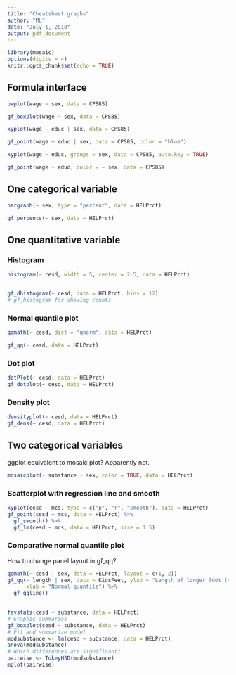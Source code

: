 ---
title: "Cheatsheet graphs"
author: "ML"
date: "July 1, 2018"
output: pdf_document
---

```{r setup, include=FALSE}
library(mosaic)
options(digits = 4)
knitr::opts_chunk$set(echo = TRUE)
```

## Formula interface
```{r}
bwplot(wage ~ sex, data = CPS85)

gf_boxplot(wage ~ sex, data = CPS85) 

```


```{r}
xyplot(wage ~ educ | sex, data = CPS85)

gf_point(wage ~ educ | sex, data = CPS85, color = "blue")

```

```{r}
xyplot(wage ~ educ, groups = sex, data = CPS85, auto.key = TRUE)

gf_point(wage ~ educ, color = ~ sex, data = CPS85)
```


## One categorical variable


```{r}
bargraph(~ sex, type = "percent", data = HELPrct)

gf_percents(~ sex, data = HELPrct)

```

## One quantitative variable
### Histogram

```{r}
histogram(~ cesd, width = 5, center = 2.5, data = HELPrct)


gf_dhistogram(~ cesd, data = HELPrct, bins = 12)
# gf_histogram for showing counts
```

### Normal quantile plot
```{r}
qqmath(~ cesd, dist = "qnorm", data = HELPrct)

gf_qq(~ cesd, data = HELPrct)
```

### Dot plot

```{r}
dotPlot(~ cesd, data = HELPrct)
gf_dotplot(~ cesd, data = HELPrct)

```

### Density plot
```{r}
densityplot(~ cesd, data = HELPrct)
gf_dens(~ cesd, data = HELPrct)
```

## Two categorical variables
ggplot equivalent to mosaic plot? Apparently not.

```{r}
mosaicplot(~ substance + sex, color = TRUE, data = HELPrct)

```

### Scatterplot with regression line and smooth
```{r}
xyplot(cesd ~ mcs, type = c("p", "r", "smooth"), data = HELPrct)
gf_point(cesd ~ mcs, data = HELPrct) %>% 
  gf_smooth() %>% 
  gf_lm(cesd ~ mcs, data = HELPrct, size = 1.5)

```

### Comparative normal quantile plot
How to change panel layout in gf_qq?
```{r}
qqmath(~ cesd | sex, data = HELPrct, layout = c(1, 2)) 
gf_qq(~ length | sex, data = KidsFeet, ylab = "Length of longer foot (cm)", 
      xlab = "Normal quantile") %>% 
  gf_qqline()
  

```

```{r}
favstats(cesd ~ substance, data = HELPrct)
# Graphic summaries
gf_boxplot(cesd ~ substance, data = HELPrct) 
# Fit and summarize model
modsubstance <- lm(cesd ~ substance, data = HELPrct)
anova(modsubstance)
# Which differences are significant? 
pairwise <- TukeyHSD(modsubstance)
mplot(pairwise)

```


